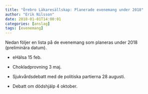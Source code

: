```yaml
---
title: "Örebro Läkaresällskap: Planerade evenemang under 2018"
author: "Erik Nilsson"
date: 2018-01-01T14:00:01
categories: [anslag]
tags: [evenemang]
---
```


Nedan följer en lista på de evenemang som planeras under 2018 (preliminära datum).

- eHälsa 15 feb.

- Chokladprovning 3 maj.

- Sjukvårdsdebatt med de politiska partierna 28 augusti.

- Debatt om dödshjälp 4 oktober.

<!-- 4eoktober har vi nu klart med 3 föreläsare. -->

<!-- 1.en representant från kliniken Dignitas i Schweiz som kommer till Örebro(!) föratt berätta om sitt arbete. -->

<!-- 2.PC jersild (författare och läkare) -->

<!-- 3.Ingemar Engström, som var ordf för svenska läkaresällskapets etik-grupp och sommånga av er vet har pancreas.cancer och har engagerat sig i dödshjälp. -->

<!-- Kul!vi behöver nu en lokal, och spåna på om vi ska kombinera detta med en middag? -->
